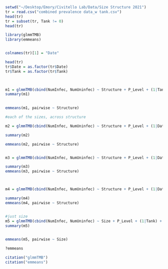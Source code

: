 

```r
setwd("~/Desktop/Emory/Civitello Lab/Data/Size Structure 2021")
tr = read.csv("combined prevalence data_w tank.csv")
head(tr)
tr = subset(tr, Tank != 0)
head(tr)

library(glmmTMB)
library(emmeans)


colnames(tr)[1] = "Date"

head(tr)
tr$Date = as.factor(tr$Date)
tr$Tank = as.factor(tr$Tank)

 

m1 = glmmTMB(cbind(NumInfec, NumUninfec) ~ Structure + P_Level + (1|Tank) + (1|Date), data=tr, family="binomial")
summary(m1)

 
emmeans(m1, pairwise ~ Structure)

#each of the sizes, across structure

m2 = glmmTMB(cbind(NumInfec, NumUninfec) ~ Structure + P_Level + (1|Date), data=subset(tr, Size=="Small"), family="binomial")

summary(m2)

emmeans(m2, pairwise ~ Structure)


m3 = glmmTMB(cbind(NumInfec, NumUninfec) ~ Structure + P_Level + (1|Date), data=subset(tr, Size=="Medium"), family="binomial")

summary(m3)
emmeans(m3, pairwise ~ Structure)



m4 = glmmTMB(cbind(NumInfec, NumUninfec) ~ Structure + P_Level + (1|Date), data=subset(tr, Size=="Large"), family="binomial")

summary(m4)
emmeans(m4, pairwise ~ Structure)


#just size
m5 = glmmTMB(cbind(NumInfec, NumUninfec) ~ Size + P_Level + (1|Tank) + (1|Date), data=tr, family="binomial")
summary(m5)

 
emmeans(m5, pairwise ~ Size)

?emmeans
```

```r
citation("glmmTMB")
citation("emmeans")

```

